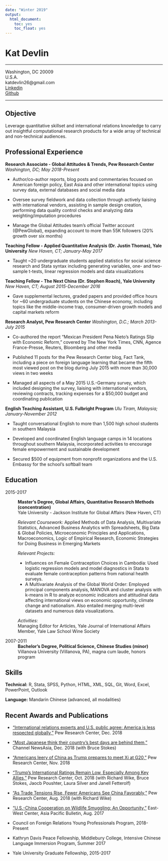 ```yaml
---
date: "Winter 2019"
output:
  html_document:
    toc: yes
    toc_float: yes
---
```


Kat Devlin
============

-----------------------------------------------
                        
Washington, DC 20009                          
U.S.A.                           
katdevlin26@gmail.com  
[Linkedin](https://www.linkedin.com/in/kathleendevlin/)  
[Github](https://github.com/KatDevlin)  

-----------------------------------------------

Objective
---------
Leverage quantitative skillset and international relations knowledge to carry out insightful computational research products for a wide array of technical and non-technical audiences.

Professional Experience
----------

**Research Associate - Global Attitudes & Trends, Pew Research Center**
*Washington, DC; May 2018-Present*

* Author/co-author reports, blog posts and commentaries focused on American foreign policy, East Asia and other international topics using survey data, external databases and social media data

* Oversee survey fieldwork and data collection through actively liaising with international vendors, assisting in sample design creation, performing data quality control checks and analyzing data weighting/imputation procedures

* Manage the Global Attitudes team's official Twitter account (@PewGlobal), expanding account to more than 55K followers (20% growth over six months)

**Teaching Fellow - Applied Quantitative Analysis (Dr. Justin Thomas), Yale University**
*New Haven, CT; January-May 2017*

* Taught ~20 undergraduate students applied statistics for social science research and Stata syntax including generating variables, one- and two-sample t-tests, linear regression models and data visualizations

**Teaching Fellow - The Next China (Dr. Stephen Roach), Yale University**
*New Haven, CT; August 2015-December 2016*

* Gave supplemental lectures, graded papers and provided office hours for ~60 undergraduate students on the Chinese economy, including topics like the middle-income trap, consumer-driven growth models and capital markets reform

**Research Analyst, Pew Research Center**
*Washington, D.C.; March 2013-July 2015*

* Co-authored the report "Mexican President Pena Nieto's Ratings Slip with Economic Reform," covered by The New York Times, CNN, Agence France-Presse, Reuters, Bloomberg and other media 

*	Published 11 posts for the Pew Research Center blog, Fact Tank, including a piece on foreign language learning that became the fifth most viewed post on the blog during July 2015 with more than 30,000 views in two weeks

*	Managed all aspects of a May 2015 U.S.-Germany survey, which included designing the survey, liaising with international vendors, reviewing contracts, tracking expenses for a $50,000 budget and coordinating publication

**English Teaching Assistant, U.S. Fulbright Program**
*Ulu Tiram, Malaysia; January-November 2012*

* Taught conversational English to more than 1,500 high school students in southern Malaysia

* Developed and coordinated English language camps in 14 locations throughout southern Malaysia, incorporated activities to encourage female empowerment and sustainable development 

* Secured $500 of equipment from nonprofit organizations and the U.S. Embassy for the school's softball team 

Education
---------

2015-2017
:   **Master's Degree, Global Affairs, Quantitative Research Methods (concentration)**  
Yale University - Jackson Institute for Global Affairs (New Haven, CT)  

    *Relevant Coursework:* Applied Methods of Data Analysis, Multivariate Statistics, Advanced Business Analytics with Spreadsheets, Big Data & Global Policies, Microeconomic Principles and Applications, Macroeconomics, Logic of Empirical Research, Economic Strategies for Doing Business in Emerging Markets
    
    *Relevant Projects:*   
    
    * Influences on Female Contraception Choices in Cambodia: Used logistic regression models and model diagnostics in Stata to evaluate female contraception patterns from national health surveys.
    * A Multivariate Analysis of the Global World Order: Employed principal components analysis, MANOVA and cluster analysis with k-means in R to analyze economic indicators and attitudinal data affecting international views on economic opportunity, climate change and nationalism. Also entailed merging multi-level datasets and numerous data visualizations.
    
    *Activities:*  
    Managing Editor for Articles, Yale Journal of International Affairs  
    Member, Yale Law School Wine Society

2007-2011
:   **Bachelor's Degree, Political Science, Chinese Studies (minor)**  
Villanova University (Villanova, PA), magna cum laude, honors program


Skills
--------------------

**Technical:** R, Stata, SPSS, Python, HTML, XML, SQL, Git, Word, 
    Excel, PowerPoint, Outlook

**Language:** Mandarin Chinese (advanced, all modalities)

Recent Awards and Publications
----------------------------------------

* ["International relations experts and U.S. public agree: America is less respected globally,"](https://pewrsr.ch/2SQRdjT) Pew Research Center, Dec. 2018
* ["Most Japanese think their country’s best days are behind them,"](http://po.st/n4U2GP) Channel NewsAsia, Dec. 2018 (with Bruce Stokes)
* ["Americans leery of China as Trump prepares to meet Xi at G20,"](https://pewrsr.ch/2BKl1Jb) Pew Research Center, Nov. 2018
* ["Trump’s International Ratings Remain Low, Especially Among Key Allies,"](http://www.pewglobal.org/2018/10/01/trumps-international-ratings-remain-low-especially-among-key-allies/) Pew Research Center, Oct. 2018 (with Richard Wike, Bruce Stokes, Jaocb Poushter, Laura Silver and Janell Fetterolf)
* ["As Trade Tensions Rise, Fewer Americans See China Favorably,"](https://pewrsr.ch/2Pa47aG) Pew Research Center, Aug. 2018 (with Richard Wike)
* ["U.S.-China Cooperation on Wildlife Smuggling: An Opportunity,"](http://www.eastwestcenter.org/publications/us-china-cooperation-wildlife-smuggling-opportunity) East-West Center, Asia Pacific Bulletin, Aug. 2017

* Council on Foreign Relations Young Professionals Program, 2018-Present
* Kathryn Davis Peace Fellowship, Middlebury College, Intensive Chinese Language Immersion Program, Summer 2017
* Yale University Graduate Fellowship, 2015-2017
